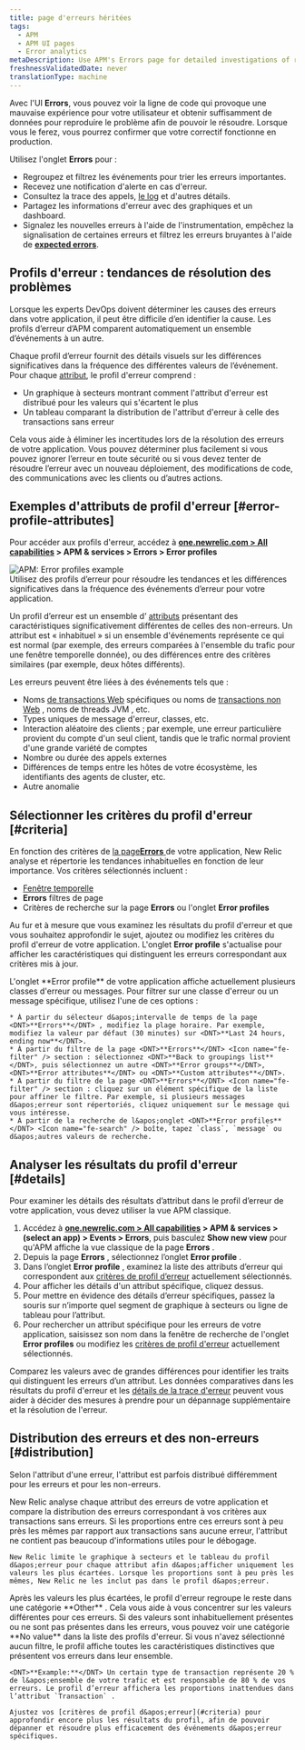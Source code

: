 ```yaml
---
title: page d'erreurs héritées
tags:
  - APM
  - APM UI pages
  - Error analytics
metaDescription: Use APM's Errors page for detailed investigations of reported errors.
freshnessValidatedDate: never
translationType: machine
---
```


Avec l&apos;UI <DNT>**Errors**</DNT>, vous pouvez voir la ligne de code qui provoque une mauvaise expérience pour votre utilisateur et obtenir suffisamment de données pour reproduire le problème afin de pouvoir le résoudre. Lorsque vous le ferez, vous pourrez confirmer que votre correctif fonctionne en production.

Utilisez l&apos;onglet <DNT>**Errors**</DNT> pour :

* Regroupez et filtrez les événements pour trier les erreurs importantes.
* Recevez une notification d&apos;alerte en cas d&apos;erreur.
* Consultez la trace des appels, [le log](#logs-context) et d&apos;autres détails.
* Partagez les informations d&apos;erreur avec des graphiques et un dashboard.
* Signalez les nouvelles erreurs à l&apos;aide de l&apos;instrumentation, empêchez la signalisation de certaines erreurs et filtrez les erreurs bruyantes à l&apos;aide de [<DNT>**expected errors**</DNT>](#expected-errors).

## Profils d&apos;erreur : tendances de résolution des problèmes

Lorsque les experts DevOps doivent déterminer les causes des erreurs dans votre application, il peut être difficile d’en identifier la cause. Les profils d’erreur d’APM comparent automatiquement un ensemble d’événements à un autre.

Chaque profil d’erreur fournit des détails visuels sur les différences significatives dans la fréquence des différentes valeurs de l’événement. Pour chaque [attribut](/docs/accounts-partnerships/education/getting-started-new-relic/glossary#attribute), le profil d&apos;erreur comprend :

* Un graphique à secteurs montrant comment l&apos;attribut d&apos;erreur est distribué pour les valeurs qui s&apos;écartent le plus
* Un tableau comparant la distribution de l&apos;attribut d&apos;erreur à celle des transactions sans erreur

Cela vous aide à éliminer les incertitudes lors de la résolution des erreurs de votre application. Vous pouvez déterminer plus facilement si vous pouvez ignorer l’erreur en toute sécurité ou si vous devez tenter de résoudre l’erreur avec un nouveau déploiement, des modifications de code, des communications avec les clients ou d’autres actions.

## Exemples d&apos;attributs de profil d&apos;erreur [#error-profile-attributes]

Pour accéder aux profils d&apos;erreur, accédez à <DNT>**[one.newrelic.com &gt; All capabilities](https://one.newrelic.com/all-capabilities) &gt; APM &amp; services &gt; Errors &gt; Error profiles**</DNT>

<img title="APM: Error profiles example" alt="APM: Error profiles example" src="/images/apm_screenshot-full_seldon-error-profiles.webp" />

<figcaption>
  Utilisez des profils d’erreur pour résoudre les tendances et les différences significatives dans la fréquence des événements d’erreur pour votre application.
</figcaption>

Un profil d’erreur est un ensemble d’ [attributs](/docs/accounts-partnerships/education/getting-started-new-relic/glossary#attribute) présentant des caractéristiques significativement différentes de celles des non-erreurs. Un attribut est « inhabituel » si un ensemble d&apos;événements représente ce qui est normal (par exemple, des erreurs comparées à l&apos;ensemble du trafic pour une fenêtre temporelle donnée), ou des différences entre des critères similaires (par exemple, deux hôtes différents).

Les erreurs peuvent être liées à des événements tels que :

* Noms [de transactions Web](/docs/apm/transactions/intro-transactions/transactions-new-relic-apm) spécifiques ou noms de [transactions non Web](/docs/apm/transactions/intro-transactions/monitor-background-processes-other-non-web-transactions) , noms de threads JVM , etc.
* Types uniques de message d&apos;erreur, classes, etc.
* Interaction aléatoire des clients ; par exemple, une erreur particulière provient du compte d&apos;un seul client, tandis que le trafic normal provient d&apos;une grande variété de comptes
* Nombre ou durée des appels externes
* Différences de temps entre les hôtes de votre écosystème, les identifiants des agents de cluster, etc.
* Autre anomalie

## Sélectionner les critères du profil d&apos;erreur [#criteria]

En fonction des critères de [la page<DNT>**Errors**</DNT> ](/docs/apm/applications-menu/error-analytics/error-analytics-explore-events-behind-errors)de votre application, New Relic analyse et répertorie les tendances inhabituelles en fonction de leur importance. Vos critères sélectionnés incluent :

* [Fenêtre temporelle](/docs/data-analysis/user-interface-functions/view-your-data/time-picker-setting-time-periods-view-data)
* <DNT>**Errors**</DNT> filtres de page
* Critères de recherche sur la page <DNT>**Errors**</DNT> ou l&apos;onglet <DNT>**Error profiles**</DNT>

Au fur et à mesure que vous examinez les résultats du profil d&apos;erreur et que vous souhaitez approfondir le sujet, ajoutez ou modifiez les critères du profil d&apos;erreur de votre application. L&apos;onglet <DNT>**Error profile**</DNT> s&apos;actualise pour afficher les caractéristiques qui distinguent les erreurs correspondant aux critères mis à jour.

<CollapserGroup>
  <Collapser id="profile-criteria-example" title="Exemple de critères de profil d'erreur">
    L&apos;onglet <DNT>**Error profile**</DNT> de votre application affiche actuellement plusieurs classes d&apos;erreur ou messages. Pour filtrer sur une classe d&apos;erreur ou un message spécifique, utilisez l&apos;une de ces options :

    * À partir du sélecteur d&apos;intervalle de temps de la page <DNT>**Errors**</DNT> , modifiez la plage horaire. Par exemple, modifiez la valeur par défaut (30 minutes) sur <DNT>**Last 24 hours, ending now**</DNT>.
    * À partir du filtre de la page <DNT>**Errors**</DNT> <Icon name="fe-filter" /> section : sélectionnez <DNT>**Back to groupings list**</DNT>, puis sélectionnez un autre <DNT>**Error groups**</DNT>, <DNT>**Error attributes**</DNT> ou <DNT>**Custom attributes**</DNT>.
    * À partir du filtre de la page <DNT>**Errors**</DNT> <Icon name="fe-filter" /> section : cliquez sur un élément spécifique de la liste pour affiner le filtre. Par exemple, si plusieurs messages d&apos;erreur sont répertoriés, cliquez uniquement sur le message qui vous intéresse.
    * À partir de la recherche de l&apos;onglet <DNT>**Error profiles**</DNT> <Icon name="fe-search" /> boîte, tapez `class`, `message` ou d&apos;autres valeurs de recherche.
  </Collapser>
</CollapserGroup>

## Analyser les résultats du profil d&apos;erreur [#details]

Pour examiner les détails des résultats d’attribut dans le profil d’erreur de votre application, vous devez utiliser la vue APM classique.

1. Accédez à <DNT>**[one.newrelic.com &gt; All capabilities](https://one.newrelic.com/all-capabilities) &gt; APM &amp; services &gt; (select an app) &gt; Events &gt; Errors**</DNT>, puis basculez <DNT>**Show new view**</DNT> pour qu&apos;APM affiche la vue classique de la page <DNT>**Errors**</DNT> .
2. Depuis la page <DNT>**Errors**</DNT> , sélectionnez l’onglet <DNT>**Error profile**</DNT> .
3. Dans l’onglet <DNT>**Error profile**</DNT> , examinez la liste des attributs d’erreur qui correspondent aux [critères de profil d’erreur](#criteria) actuellement sélectionnés.
4. Pour afficher les détails d&apos;un attribut spécifique, cliquez dessus.
5. Pour mettre en évidence des détails d’erreur spécifiques, passez la souris sur n’importe quel segment de graphique à secteurs ou ligne de tableau pour l’attribut.
6. Pour rechercher un attribut spécifique pour les erreurs de votre application, saisissez son nom dans la fenêtre de recherche de l&apos;onglet <DNT>**Error profiles**</DNT> ou modifiez les [critères de profil d&apos;erreur](#criteria) actuellement sélectionnés.

Comparez les valeurs avec de grandes différences pour identifier les traits qui distinguent les erreurs d’un attribut. Les données comparatives dans les résultats du profil d&apos;erreur et les [détails de la trace d&apos;erreur](/docs/apm/applications-menu/error-analytics/error-analytics-manage-error-traces) peuvent vous aider à décider des mesures à prendre pour un dépannage supplémentaire et la résolution de l&apos;erreur.

## Distribution des erreurs et des non-erreurs [#distribution]

Selon l&apos;attribut d&apos;une erreur, l&apos;attribut est parfois distribué différemment pour les erreurs et pour les non-erreurs.

<CollapserGroup>
  <Collapser id="top" title="Valeurs les plus déviantes">
    New Relic analyse chaque attribut des erreurs de votre application et compare la distribution des erreurs correspondant à vos critères aux transactions sans erreurs. Si les proportions entre ces erreurs sont à peu près les mêmes par rapport aux transactions sans aucune erreur, l&apos;attribut ne contient pas beaucoup d&apos;informations utiles pour le débogage.

    New Relic limite le graphique à secteurs et le tableau du profil d&apos;erreur pour chaque attribut afin d&apos;afficher uniquement les valeurs les plus écartées. Lorsque les proportions sont à peu près les mêmes, New Relic ne les inclut pas dans le profil d&apos;erreur.
  </Collapser>

  <Collapser id="other" title="Autre catégorie">
    Après les valeurs les plus écartées, le profil d&apos;erreur regroupe le reste dans une catégorie <DNT>**Other**</DNT> . Cela vous aide à vous concentrer sur les valeurs différentes pour ces erreurs.
  </Collapser>

  <Collapser id="no-value" title="Aucune catégorie de valeur">
    Si des valeurs sont inhabituellement présentes ou ne sont pas présentes dans les erreurs, vous pouvez voir une catégorie <DNT>**No value**</DNT> dans la liste des profils d&apos;erreur.
  </Collapser>

  <Collapser id="filters" title="Filtres">
    Si vous n&apos;avez sélectionné aucun filtre, le profil affiche toutes les caractéristiques distinctives que présentent vos erreurs dans leur ensemble.

    <DNT>**Example:**</DNT> Un certain type de transaction représente 20 % de l&apos;ensemble de votre trafic et est responsable de 80 % de vos erreurs. Le profil d’erreur affichera les proportions inattendues dans l’attribut `Transaction` .

    Ajustez vos [critères de profil d&apos;erreur](#criteria) pour approfondir encore plus les résultats du profil, afin de pouvoir dépanner et résoudre plus efficacement des événements d&apos;erreur spécifiques.
  </Collapser>
</CollapserGroup>